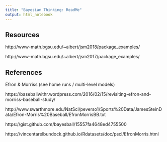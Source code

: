 ```yaml
---
title: "Bayesian Thinking: ReadMe"
output: html_notebook
---
```


## Resources

http://www-math.bgsu.edu/~albert/jsm2018/package_examples/

http://www-math.bgsu.edu/~albert/jsm2017/package_examples/



## References

Efron & Morriss (see home runs / multi-level models)


https://baseballwithr.wordpress.com/2016/02/15/revisiting-efron-and-morriss-baseball-study/

http://www.swarthmore.edu/NatSci/peverso1/Sports%20Data/JamesSteinData/Efron-Morris%20Baseball/EfronMorrisBB.txt

https://gist.github.com/bayesball/15557fa4648ed4755500
 
https://vincentarelbundock.github.io/Rdatasets/doc/pscl/EfronMorris.html



